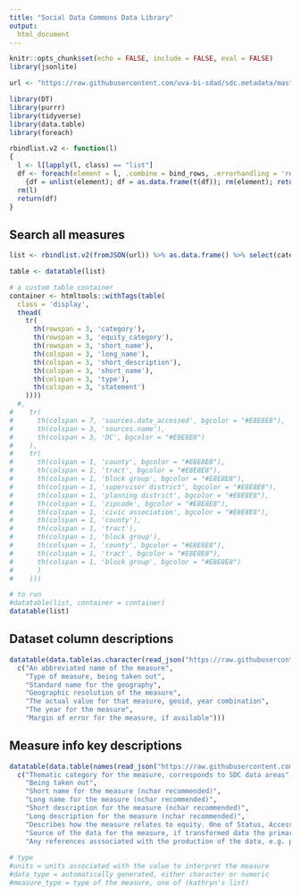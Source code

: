 ```yaml
---
title: "Social Data Commons Data Library"
output: 
  html_document
---
```


```r
knitr::opts_chunk$set(echo = FALSE, include = FALSE, eval = FALSE)
library(jsonlite)

url <- "https://raw.githubusercontent.com/uva-bi-sdad/sdc.metadata/master/data/measure_info_all.json"

library(DT)
library(purrr)
library(tidyverse)
library(data.table)
library(foreach)
```

```r
rbindlist.v2 <- function(l)
{
  l <- l[lapply(l, class) == "list"]
  df <- foreach(element = l, .combine = bind_rows, .errorhandling = 'remove') %do%
    {df = unlist(element); df = as.data.frame(t(df)); rm(element); return(df)}
  rm(l)
  return(df)
}
```

## Search all measures

```r
list <- rbindlist.v2(fromJSON(url)) %>% as.data.frame() %>% select(category, long_name, short_description, short_name, statement, type)

table <- datatable(list)
```

```r
# a custom table container
container <- htmltools::withTags(table(
  class = 'display',
  thead(
    tr(
      th(rowspan = 3, 'category'),
      th(rowspan = 3, 'equity_category'),
      th(rowspan = 3, 'short_name'),
      th(colspan = 3, 'long_name'),
      th(colspan = 3, 'short_description'),
      th(colspan = 3, 'short_name'),
      th(colspan = 3, 'type'),
      th(colspan = 3, 'statement')
    ))))
  #,
#    tr(
#      th(colspan = 7, 'sources.date_accessed', bgcolor = "#E8E8E8"),
#      th(colspan = 3, 'sources.name'),
#      th(colspan = 3, 'DC', bgcolor = "#E8E8E8")
#    ),
#    tr(
#      th(colspan = 1, 'county', bgcolor = "#E8E8E8"), 
#      th(colspan = 1, 'tract', bgcolor = "#E8E8E8"),
#      th(colspan = 1, 'block group', bgcolor = "#E8E8E8"),
#      th(colspan = 1, 'supervisor district', bgcolor = "#E8E8E8"), 
#      th(colspan = 1, 'planning district', bgcolor = "#E8E8E8"),
#      th(colspan = 1, 'zipcode', bgcolor = "#E8E8E8"), 
#      th(colspan = 1, 'civic association', bgcolor = "#E8E8E8"),
#      th(colspan = 1, 'county'), 
#      th(colspan = 1, 'tract'),
#      th(colspan = 1, 'block group'),
#      th(colspan = 1, 'county', bgcolor = "#E8E8E8"), 
#      th(colspan = 1, 'tract', bgcolor = "#E8E8E8"),
#      th(colspan = 1, 'block group', bgcolor = "#E8E8E8")
#      )
#    )))

# to run
#datatable(list, container = container)
datatable(list)
```

## Dataset column descriptions
```r
datatable(data.table(as.character(read_json("https://raw.githubusercontent.com/uva-bi-sdad/data_repo_structure/main/column_structure.json"))) %>% cbind(
  c("An abbreviated name of the measure", 
    "Type of measure, being taken out",
    "Standard name for the geography",
    "Geographic resolution of the measure",
    "The actual value for that measure, geoid, year combination",
    "The year for the measure",
    "Margin of error for the measure, if available")))
```


## Measure info key descriptions
```r
datatable(data.table(names(read_json("https://raw.githubusercontent.com/uva-bi-sdad/sdc.metadata/master/src/data_repo_structure/measure_info_template.json"))) %>% cbind(
  c("Thematic category for the measure, corresponds to SDC data areas", 
    "Being taken out",
    "Short name for the measure (nchar recommended)",
    "Long name for the measure (nchar recommended)",
    "Short description for the measure (nchar recommended)",
    "Long description for the measure (nchar recommended)",
    "Describes how the measure relates to equity. One of Status, Accessibility, Availability, or Affordability",
    "Source of the data for the measure, if transformed data the primary data source",
    "Any references asssociated with the production of the data, e.g. paper citing the method, reports creating the method")))
  
# type
#units = units associated with the value to interpret the measure
#data_type = automatically generated, either character or numeric
#measure_type = type of the measure, one of (kathryn's list)
```
